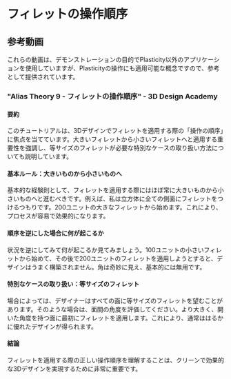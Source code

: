 # フィレットの操作順序


## 参考動画

これらの動画は、デモンストレーションの目的でPlasticity以外のアプリケーションを使用していますが、Plasticityの操作にも適用可能な概念ですので、参考として提供されています。

### "Alias Theory 9 - フィレットの操作順序" - 3D Design Academy

<YouTube videoId="NowFoAGen7k" />

#### 要約
このチュートリアルは、3Dデザインでフィレットを適用する際の「操作の順序」に焦点を当てています。大きいフィレットから小さいフィレットへと適用する重要性を強調し、等サイズのフィレットが必要な特別なケースの取り扱い方法についても説明しています。

#### 基本ルール：大きいものから小さいものへ
基本的な経験則として、フィレットを適用する際にはほぼ常に大きいものから小さいものへと進むべきです。例えば、私は立方体に全ての側面にフィレットをつけるつもりです。200ユニットの大きなフィレットから始めます。これにより、プロセスが容易で効果的になります。

#### 順序を逆にした場合に何が起こるか
状況を逆にしてみて何が起こるか見てみましょう。100ユニットの小さいフィレットから始めて、その後で200ユニットのフィレットを適用しようとすると、デザインはうまく構築されません。角は奇妙に見え、基本的には無用です。

#### 特別なケースの取り扱い：等サイズのフィレット
場合によっては、デザイナーはすべての面に等サイズのフィレットを望むことがあります。そのような場合は、面間の角度を評価してください。より大きく、開いた角度を持つ面に最初にフィレットを適用します。これにより、通常ははるかに優れたデザインが得られます。

#### 結論
フィレットを適用する際の正しい操作順序を理解することは、クリーンで効果的な3Dデザインを実現するために非常に重要です。





